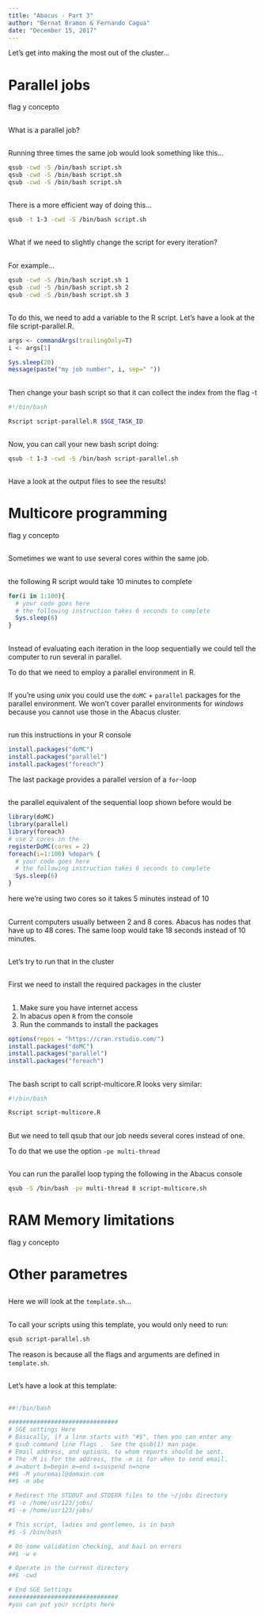 ```yaml
---
title: "Abacus - Part 3"
author: "Bernat Bramon & Fernando Cagua"
date: "December 15, 2017"
---
```

  
Let's get into making the most out of the cluster...

# Parallel jobs

flag y concepto

##

What is a parallel job?

##

Running three times the same job would look something like this...

```bash
qsub -cwd -S /bin/bash script.sh
qsub -cwd -S /bin/bash script.sh
qsub -cwd -S /bin/bash script.sh
```

##

There is a more efficient way of doing this...

```bash
qsub -t 1-3 -cwd -S /bin/bash script.sh
```

##

What if we need to slightly change the script for every iteration?

##

For example...

```bash
qsub -cwd -S /bin/bash script.sh 1
qsub -cwd -S /bin/bash script.sh 2
qsub -cwd -S /bin/bash script.sh 3
```

##

To do this, we need to add a variable to the R script. Let's have a look at the file script-parallel.R.

```r
args <- commandArgs(trailingOnly=T)
i <- args[1]

Sys.sleep(20)
message(paste("my job number", i, sep=" "))
```

##
Then change your bash script so that it can collect the index from the flag -t

```bash
#!/bin/bash

Rscript script-parallel.R $SGE_TASK_ID

```

##

Now, you can call your new bash script doing:

```bash
qsub -t 1-3 -cwd -S /bin/bash script-parallel.sh
```

##

Have a look at the output files to see the results!


# Multicore programming

flag y concepto

## 

Sometimes we want to use several cores within the same job.

##

the following R script would take 10 minutes to complete

```r
for(i in 1:100){
  # your code goes here
  # the following instruction takes 6 seconds to complete
  Sys.sleep(6)
}
```

##

Instead of evaluating each iteration in the loop sequentially we could tell the computer to run several in parallel. 

To do that we need to employ a parallel environment in R. 

##

If you're using *unix* you could use the `doMC` + `parallel` packages for the parallel environment. We won't cover parallel environments for *windows* because you cannot use those in the Abacus cluster.

##

run this instructions in your R console

```r
install.packages("doMC")
install.packages("parallel")
install.packages("foreach")
```

The last package provides a parallel version of a `for`-loop

##

the parallel equivalent of the sequential loop shown before would be

```r
library(doMC)
library(parallel)
library(foreach)
# use 2 cores in the 
registerDoMC(cores = 2)
foreach(i=1:100) %dopar% {
  # your code goes here
  # the following instruction takes 6 seconds to complete
  Sys.sleep(6)
}
```

here we're using two cores so it takes 5 minutes instead of 10

## 

Current computers usually between 2 and 8 cores. Abacus has nodes that have up to 48 cores. The same loop would take 18 seconds instead of 10 minutes.

## 

Let's try to run that in the cluster

## 

First we need to install the required packages in the cluster

##

1. Make sure you have internet access
2. In abacus open `R` from the console
3. Run the commands to install the packages

```r
options(repos = "https://cran.rstudio.com/")
install.packages("doMC")
install.packages("parallel")
install.packages("foreach")
```

##

The bash script to call script-multicore.R looks very similar:

```bash
#!/bin/bash

Rscript script-multicore.R
```

##

But we need to tell qsub that our job needs several cores instead of one. 

To do that we use the option `-pe multi-thread`

##

You can run the parallel loop typing the following in the Abacus console

```bash
qsub -S /bin/bash -pe multi-thread 8 script-multicore.sh
```


# RAM Memory limitations

flag y concepto

# Other parametres

##

Here we will look at the `template.sh`...

##

To call your scripts using this template, you would only need to run:

```bash
qsub script-parallel.sh
```

The reason is because all the flags and arguments are defined in `template.sh`.

##

Let's have a look at this template:

##

```bash
##!/bin/bash

###############################
# SGE settings Here
# Basically, if a line starts with "#$", then you can enter any
# qsub command line flags .  See the qsub(1) man page.
# Email address, and options, to whom reports should be sent.
# The -M is for the address, the -m is for when to send email.
# a=abort b=begin e=end s=suspend n=none
##$ -M youremail@domain.com
##$ -m abe

# Redirect the STDOUT and STDERR files to the ~/jobs directory
#$ -o /home/usr123/jobs/
#$ -e /home/usr123/jobs/

# This script, ladies and gentlemen, is in bash
#$ -S /bin/bash

# Do some validation checking, and bail on errors
##$ -w e

# Operate in the current directory
##$ -cwd

# End SGE Settings
###############################
#you can put your scripts here

```

##
